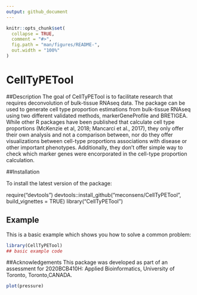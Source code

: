 ```yaml
---
output: github_document
---
```


<!-- README.md is generated from README.Rmd. Please edit that file -->

```r
knitr::opts_chunk$set(
  collapse = TRUE,
  comment = "#>",
  fig.path = "man/figures/README-",
  out.width = "100%"
)
```

# CellTyPETool

<!-- badges: start -->
<!-- badges: end -->

##Description
The goal of CellTyPETool is to facilitate research that requires deconvolution of bulk-tissue RNAseq data. The package can be used to generate cell type proportion estimations from bulk-tissue RNAseq using two different validated methods, markerGeneProfile and BRETIGEA.
While other R packages have been published that calculate cell type proportions (McKenzie et al, 2018; Mancarci et al., 2017), they only offer their own analysis and not a comparison between, nor do they offer visualizations between cell-type proportions associations with disease or other important phenotypes.
Additionally, they don’t offer simple way to check which marker genes were encorporated in the cell-type proportion calculation.

##Installation

To install the latest version of the package:

require("devtools")
devtools::install_github("meconsens/CellTyPETool", build_vignettes = TRUE)
library("CellTyPETool")


## Example

This is a basic example which shows you how to solve a common problem:

```r
library(CellTyPETool)
## basic example code
```

##Acknowledgements
This package was developed as part of an assessment for 2020BCB410H: Applied Bioinformatics, University of Toronto, Toronto,CANADA.


```r
plot(pressure)
```


